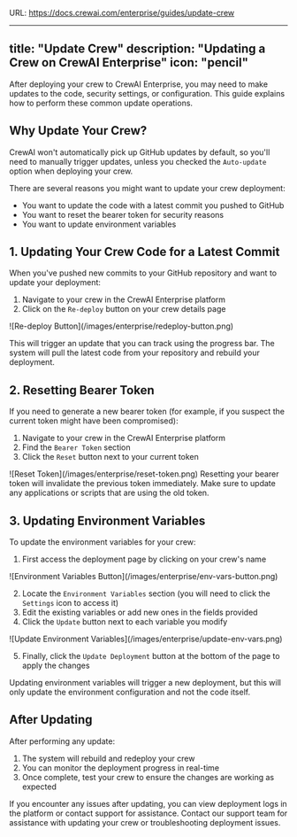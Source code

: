 URL: https://docs.crewai.com/enterprise/guides/update-crew

---
title: "Update Crew"
description: "Updating a Crew on CrewAI Enterprise"
icon: "pencil"
---

<Note>
After deploying your crew to CrewAI Enterprise, you may need to make updates to the code, security settings, or configuration. 
This guide explains how to perform these common update operations.
</Note>

## Why Update Your Crew?

CrewAI won't automatically pick up GitHub updates by default, so you'll need to manually trigger updates, unless you checked the `Auto-update` option when deploying your crew.

There are several reasons you might want to update your crew deployment:
- You want to update the code with a latest commit you pushed to GitHub
- You want to reset the bearer token for security reasons
- You want to update environment variables

## 1. Updating Your Crew Code for a Latest Commit

When you've pushed new commits to your GitHub repository and want to update your deployment:

1. Navigate to your crew in the CrewAI Enterprise platform
2. Click on the `Re-deploy` button on your crew details page

<Frame>
  ![Re-deploy Button](/images/enterprise/redeploy-button.png)
</Frame>

This will trigger an update that you can track using the progress bar. The system will pull the latest code from your repository and rebuild your deployment.

## 2. Resetting Bearer Token

If you need to generate a new bearer token (for example, if you suspect the current token might have been compromised):

1. Navigate to your crew in the CrewAI Enterprise platform
2. Find the `Bearer Token` section
3. Click the `Reset` button next to your current token

<Frame>
  ![Reset Token](/images/enterprise/reset-token.png)
</Frame>

<Warning>
Resetting your bearer token will invalidate the previous token immediately. Make sure to update any applications or scripts that are using the old token.
</Warning>

## 3. Updating Environment Variables

To update the environment variables for your crew:

1. First access the deployment page by clicking on your crew's name

<Frame>
  ![Environment Variables Button](/images/enterprise/env-vars-button.png)
</Frame>

2. Locate the `Environment Variables` section (you will need to click the `Settings` icon to access it)
3. Edit the existing variables or add new ones in the fields provided
4. Click the `Update` button next to each variable you modify

<Frame>
  ![Update Environment Variables](/images/enterprise/update-env-vars.png)
</Frame>

5. Finally, click the `Update Deployment` button at the bottom of the page to apply the changes

<Note>
Updating environment variables will trigger a new deployment, but this will only update the environment configuration and not the code itself.
</Note>

## After Updating

After performing any update:

1. The system will rebuild and redeploy your crew
2. You can monitor the deployment progress in real-time
3. Once complete, test your crew to ensure the changes are working as expected

<Tip>
If you encounter any issues after updating, you can view deployment logs in the platform or contact support for assistance.
</Tip>

<Card title="Need Help?" icon="headset" href="mailto:support@crewai.com">
  Contact our support team for assistance with updating your crew or troubleshooting deployment issues.
</Card>

